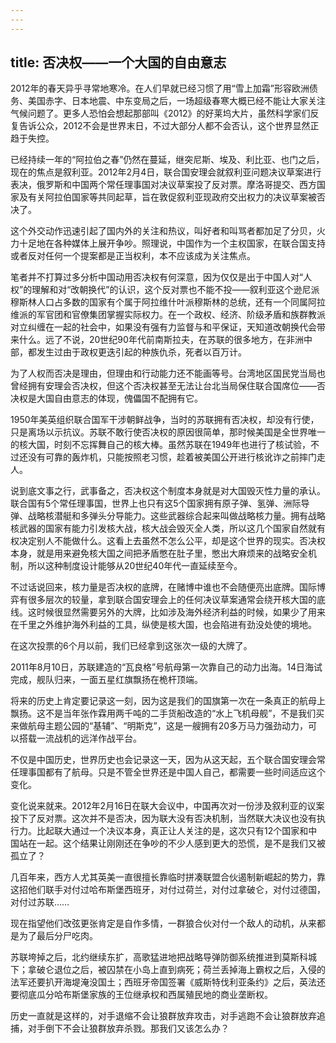 ```yaml
---
---
---
```

title: 否决权——一个大国的自由意志
---

2012年的春天异乎寻常地寒冷。在人们早就已经习惯了用“雪上加霜”形容欧洲债务、美国赤字、日本地震、中东变局之后，一场超级春寒大概已经不能让大家关注气候问题了。更多人恐怕会想起那部叫《2012》的好莱坞大片，虽然科学家们反复告诉公众，2012不会是世界末日，不过大部分人都不会否认，这个世界显然正趋于失控。

已经持续一年的“阿拉伯之春”仍然在蔓延，继突尼斯、埃及、利比亚、也门之后，现在的焦点是叙利亚。2012年2月4日，联合国安理会就叙利亚问题决议草案进行表决，俄罗斯和中国两个常任理事国对决议草案投了反对票。摩洛哥提交、西方国家及有关阿拉伯国家等共同起草，旨在敦促叙利亚现政府交出权力的决议草案被否决了。

这个外交动作迅速引起了国内外的关注和热议，叫好者和叫骂者都加足了分贝，火力十足地在各种媒体上展开争吵。照理说，中国作为一个主权国家，在联合国支持或者反对任何一个提案都是正当权利，本不应该成为关注焦点。

笔者并不打算过多分析中国动用否决权有何深意，因为仅仅是出于中国人对“人权”的理解和对“改朝换代”的认识，这个反对票也不能不投——叙利亚这个逊尼派穆斯林人口占多数的国家有个属于阿拉维什叶派穆斯林的总统，还有一个同属阿拉维派的军官团和官僚集团掌握实际权力。在一个政权、经济、阶级矛盾和族群教派对立纠缠在一起的社会中，如果没有强有力监督与和平保证，天知道改朝换代会带来什么。远了不说，20世纪90年代前南斯拉夫，在苏联的很多地方，在非洲中部，都发生过由于政权更迭引起的种族仇杀，死者以百万计。

为了人权而否决是理由，但理由和行动能力还不能画等号。台湾地区国民党当局也曾经拥有安理会否决权，但这个否决权甚至无法让台北当局保住联合国席位——否决权是大国自由意志的体现，傀儡国不配拥有它。

1950年美英组织联合国军干涉朝鲜战争，当时的苏联拥有否决权，却没有行使，只是离场以示抗议。苏联不敢行使否决权的原因很简单，那时候美国是全世界唯一的核大国，时刻不忘挥舞自己的核大棒。虽然苏联在1949年也进行了核试验，不过还没有可靠的轰炸机，只能按照老习惯，趁着被美国公开进行核讹诈之前摔门走人。

说到底文事之行，武事备之，否决权这个制度本身就是对大国毁灭性力量的承认。联合国有5个常任理事国，世界上也只有这5个国家拥有原子弹、氢弹、洲际导弹、战略核潜艇和多弹头分导能力。这些武器综合起来叫做战略核力量。拥有战略核武器的国家有能力引发核大战，核大战会毁灭全人类，所以这几个国家自然就有权决定别人不能做什么。这看上去虽然不怎么公平，却是这个世界的现实。否决权本身，就是用来避免核大国之间把矛盾憋在肚子里，憋出大麻烦来的战略安全机制，所以这种制度设计能够从20世纪40年代一直延续至今。

不过话说回来，核力量是否决权的底牌，在赌博中谁也不会随便亮出底牌。国际博弈有很多层次的较量，拿到联合国安理会上的任何决议草案通常会绕开核大国的底线。这时候很显然需要另外的大牌，比如涉及海外经济利益的时候，如果少了用来在千里之外维护海外利益的工具，纵使是核大国，也会陷进有劲没处使的境地。

在这次投票的6个月以前，我们已经拿到这张次一级的大牌了。

2011年8月10日，苏联建造的“瓦良格”号航母第一次靠自己的动力出海。14日海试完成，舰队归来，一面五星红旗飘扬在桅杆顶端。

将来的历史上肯定要记录这一刻，因为这是我们的国旗第一次在一条真正的航母上飘扬。这不是当年张作霖用两千吨的二手货船改造的“水上飞机母舰”，不是我们买来做航母主题公园的“基辅”、“明斯克”，这是一艘拥有20多万马力强劲动力，可以搭载一流战机的远洋作战平台。

不仅是中国历史，世界历史也会记录这一天，因为从这天起，五个联合国安理会常任理事国都有了航母。只是不管全世界还是中国人自己，都需要一些时间适应这个变化。

变化说来就来。2012年2月16日在联大会议中，中国再次对一份涉及叙利亚的议案投下了反对票。这次并不是否决，因为联大没有否决机制，当然联大决议也没有执行力。比起联大通过一个决议本身，真正让人关注的是，这次只有12个国家和中国站在一起。这个结果让刚刚还在争吵的不少人感到更大的恐慌，是不是我们又被孤立了？

几百年来，西方人尤其英美一直很擅长靠临时拼凑联盟合伙遏制新崛起的势力，靠这招他们联手对付过哈布斯堡西班牙，对付过荷兰，对付过拿破仑，对付过德国，对付过苏联……

现在指望他们改弦更张肯定是自作多情，一群狼合伙对付一个敌人的动机，从来都是为了最后分尸吃肉。

苏联垮掉之后，北约继续东扩，高歌猛进地把战略导弹防御系统推进到莫斯科城下；拿破仑退位之后，被囚禁在小岛上直到病死；荷兰丢掉海上霸权之后，入侵的法军还要扒开海堤淹没国土；西班牙帝国签署《威斯特伐利亚条约》之后，英法还要彻底瓜分哈布斯堡家族的王位继承权和西属殖民地的商业垄断权。

历史一直就是这样的，对手退缩不会让狼群放弃攻击，对手逃跑不会让狼群放弃追捕，对手倒下不会让狼群放弃杀戮。那我们又该怎么办？